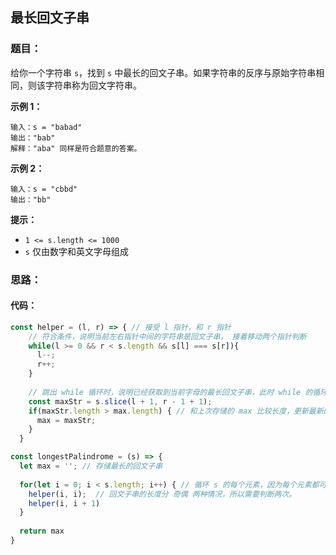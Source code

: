 ## 最长回文子串

<TitleMsg
    link='https://leetcode.cn/problems/longest-palindromic-substring/description/'
    level='middle'
    title='No.5 最长回文子串'
/>

### 题目：
给你一个字符串 `s`，找到 `s` 中最长的回文子串。如果字符串的反序与原始字符串相同，则该字符串称为回文字符串。

**示例 1：**

```
输入：s = "babad"
输出："bab"
解释："aba" 同样是符合题意的答案。
```

**示例 2：**

```
输入：s = "cbbd"
输出："bb"
```

**提示：**

- `1 <= s.length <= 1000`
- `s` 仅由数字和英文字母组成

### 思路：



#### 代码：

```javascript
const helper = (l, r) => { // 接受 l 指针，和 r 指针
    // 符合条件，说明当前左右指针中间的字符串是回文子串， 接着移动两个指针判断
    while(l >= 0 && r < s.length && s[l] === s[r]){ 
      l--;
      r++;
    }
    
    // 跳出 while 循环时，说明已经获取到当前字母的最长回文子串，此时 while 的循环体多执行了一次，所以需要恢复一下
    const maxStr = s.slice(l + 1, r - 1 + 1);
    if(maxStr.length > max.length) { // 和上次存储的 max 比较长度，更新最新的符合题目的子串
      max = maxStr;
    }
  }

const longestPalindrome = (s) => {
  let max = ''; // 存储最长的回文子串
  
  for(let i = 0; i < s.length; i++) { // 循环 s 的每个元素，因为每个元素都可能是回文子串的中心字母
    helper(i, i);  // 回文子串的长度分 奇偶 两种情况，所以需要判断两次。
    helper(i, i + 1)
  }
  
  return max
}
```

